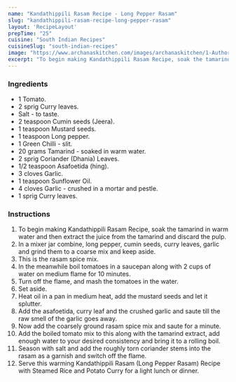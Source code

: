---
name: "Kandathippili Rasam Recipe - Long Pepper Rasam"
slug: "kandathippili-rasam-recipe-long-pepper-rasam"
layout: 'RecipeLayout'
prepTime: "25"
cuisine: "South Indian Recipes"
cuisineSlug: "south-indian-recipes"
image: "https://www.archanaskitchen.com/images/archanaskitchen/1-Author/Nithya_Anantham/Kandathippili_Rasam_Long_Pepper_Rasam.jpg"
excerpt: "To begin making Kandathippili Rasam Recipe, soak the tamarind in warm water and then extract the juice from the tamarind and discard the pulp"
---

### Ingredients

- 1 Tomato.
- 2 sprig Curry leaves.
- Salt - to taste.
- 2 teaspoon Cumin seeds (Jeera).
- 1 teaspoon Mustard seeds.
- 1 teaspoon Long pepper.
- 1 Green Chilli - slit.
- 20 grams Tamarind - soaked in warm water.
- 2 sprig Coriander (Dhania) Leaves.
- 1/2 teaspoon Asafoetida (hing).
- 3 cloves Garlic.
- 1 teaspoon Sunflower Oil.
- 4 cloves Garlic - crushed in a mortar and pestle.
- 1 sprig Curry leaves.

### Instructions

1. To begin making Kandathippili Rasam Recipe, soak the tamarind in warm water and then extract the juice from the tamarind and discard the pulp.
1. In a mixer jar combine, long pepper, cumin seeds, curry leaves, garlic and grind them to a coarse mix and keep aside.
1. This is the rasam spice mix.
1. In the meanwhile boil tomatoes in a saucepan along with 2 cups of water on medium flame for 10 minutes.
1.  Turn off the flame, and mash the tomatoes in the water.
1. Set aside.
1. Heat oil in a pan in medium heat, add the mustard seeds and let it splutter.
1. Add the asafoetida, curry leaf and the crushed garlic and saute till the raw smell of the garlic goes away.
1. Now add the coarsely ground rasam spice mix and saute for a minute.
1. Add the boiled tomato mix to this along with the tamarind extract, add enough water to your desired consistency and bring it to a rolling boil.
1. Season with salt and add the roughly torn coriander stems into the rasam as a garnish and switch off the flame.
1. Serve this warming Kandathippili Rasam (Long Pepper Rasam) Recipe with Steamed Rice and Potato Curry for a light lunch or dinner.
